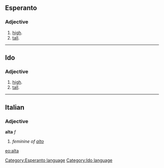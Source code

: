 ==Esperanto==
===Adjective===
# [[high]].
# [[tall]].

{{Universala Vortaro}}
----
==Ido==
===Adjective===
# [[high]].
# [[tall]].
----

==Italian==
===Adjective===
'''alta''' ''f''

# ''feminine of [[alto]]''

[[eo:alta]]
[[Category:Esperanto language]]
[[Category:Ido language]]